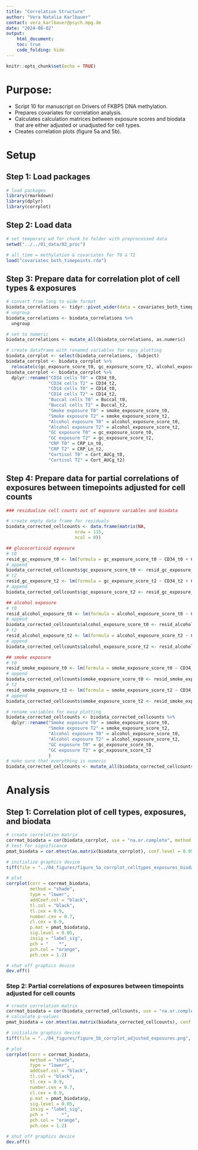```yaml
---
title: "Correlation Structure"
author: "Vera Natalia Karlbauer"
contact: vera_karlbauer@psych.mpg.de
date: "2024-08-02"
output:
    html_document:
    toc: true
    code_folding: hide
---
```


```r
knitr::opts_chunk$set(echo = TRUE)
```

# Purpose:
- Script 10 for manuscript on Drivers of FKBP5 DNA methylation.
- Prepares covariates for correlation analysis.
- Calculates calculation matrices between exposure scores and biodata that are either adjusted or unadjusted for cell types.
- Creates correlation plots (figure 5a and 5b).

# Setup

## Step 1: Load packages

```r
# load packages
library(rmarkdown)
library(dplyr)
library(corrplot)

```

## Step 2: Load data
```r
# set temporary wd for chunk to folder with preprocessed data
setwd("../../01_data/02_proc")

# all_time = methylation & covariates for T0 & T2
load("covariates_both_timepoints.rda")

```


## Step 3: Prepare data for correlation plot of cell types & exposures

```r
# convert from long to wide format
biodata_correlations <- tidyr::pivot_wider(data = covariates_both_timepoints, id_cols = Subject, names_from = Time , values_from = c("CD34", "CD14", "Buccal", "smoke_exposure_score", "alcohol_exposure_score", "gc_exposure_score", "CRP_Ln", "Cort_AUCg"), names_sep = "_t")
# ungroup
biodata_correlations <- biodata_correlations %>%
  ungroup

# set to numeric
biodata_correlations <- mutate_all(biodata_correlations, as.numeric)

# create dataframe with renamed variables for easy plotting
biodata_corrplot <- select(biodata_correlations, -Subject)
biodata_corrplot <- biodata_corrplot %>%
  relocate(c(gc_exposure_score_t0, gc_exposure_score_t2, alcohol_exposure_score_t0,  alcohol_exposure_score_t2, smoke_exposure_score_t0, smoke_exposure_score_t2), .before = "CD34_t0") 
biodata_corrplot <- biodata_corrplot %>%
  dplyr::rename("CD34 cells T0" = CD34_t0,
                "CD34 cells T2" = CD34_t2,
                "CD14 cells T0" = CD14_t0, 
                "CD14 cells T2" = CD14_t2, 
                "Buccal cells T0" = Buccal_t0, 
                "Buccal cells T2" = Buccal_t2, 
                "Smoke exposure T0" = smoke_exposure_score_t0,
                "Smoke exposure T2" = smoke_exposure_score_t2,
                "Alcohol exposure T0" = alcohol_exposure_score_t0,
                "Alcohol exposure T2" = alcohol_exposure_score_t2,
                "GC exposure T0" = gc_exposure_score_t0,
                "GC exposure T2" = gc_exposure_score_t2,
                "CRP T0" = CRP_Ln_t0,
                "CRP T2" = CRP_Ln_t2,
                "Cortisol T0" = Cort_AUCg_t0,
                "Cortisol T2" = Cort_AUCg_t2)

```

## Step 4: Prepare data for partial correlations of exposures between timepoints adjusted for cell counts

```r
### residualize cell counts out of exposure variables and biodata

# create empty data frame for residuals
biodata_corrected_cellcounts <- data.frame(matrix(NA,
                          nrow = 115,
                          ncol = 0))

## glucocorticoid exposure
# t0
resid_gc_exposure_t0 <- lm(formula = gc_exposure_score_t0 ~ CD34_t0 + CD14_t0 + Buccal_t0, data = biodata_correlations)
# append
biodata_corrected_cellcounts$gc_exposure_score_t0 <- resid_gc_exposure_t0$residuals
# t2
resid_gc_exposure_t2 <- lm(formula = gc_exposure_score_t2 ~ CD34_t2 + CD14_t2 + Buccal_t2, data = biodata_correlations)
# append
biodata_corrected_cellcounts$gc_exposure_score_t2 <- resid_gc_exposure_t2$residuals

## alcohol exposure
# t0
resid_alcohol_exposure_t0 <- lm(formula = alcohol_exposure_score_t0 ~ CD34_t0 + CD14_t0 + Buccal_t0, data = biodata_correlations)
# append
biodata_corrected_cellcounts$alcohol_exposure_score_t0 <- resid_alcohol_exposure_t0$residuals
# t2
resid_alcohol_exposure_t2 <- lm(formula = alcohol_exposure_score_t2 ~ CD34_t2 + CD14_t2 + Buccal_t2, data = biodata_correlations)
# append
biodata_corrected_cellcounts$alcohol_exposure_score_t2 <- resid_alcohol_exposure_t2$residuals

## smoke exposure
# t0
resid_smoke_exposure_t0 <- lm(formula = smoke_exposure_score_t0 ~ CD34_t0 + CD14_t0 + Buccal_t0, data = biodata_correlations)
# append
biodata_corrected_cellcounts$smoke_exposure_score_t0 <- resid_smoke_exposure_t0$residuals
# t2
resid_smoke_exposure_t2 <- lm(formula = smoke_exposure_score_t2 ~ CD34_t2 + CD14_t2 + Buccal_t2, data = biodata_correlations)
# append
biodata_corrected_cellcounts$smoke_exposure_score_t2 <- resid_smoke_exposure_t2$residuals

# rename variables for easy plotting
biodata_corrected_cellcounts <- biodata_corrected_cellcounts %>%
  dplyr::rename("Smoke exposure T0" = smoke_exposure_score_t0,
                "Smoke exposure T2" = smoke_exposure_score_t2,
                "Alcohol exposure T0" = alcohol_exposure_score_t0,
                "Alcohol exposure T2" = alcohol_exposure_score_t2,
                "GC exposure T0" = gc_exposure_score_t0,
                "GC exposure T2" = gc_exposure_score_t2
                )
# make sure that everything is numeric
biodata_corrected_cellcounts <- mutate_all(biodata_corrected_cellcounts, as.numeric)

```

# Analysis 

## Step 1: Correlation plot of cell types, exposures, and biodata

```r
# create correlation matrix
corrmat_biodata = cor(biodata_corrplot, use = "na.or.complete", method = "spearman")
# test for significance
pmat_biodata = cor.mtest(as.matrix(biodata_corrplot), conf.level = 0.95, method = "spearman", alternative = "two.sided", exact = FALSE)

# initialize graphics device
tiff(file = "../04_figures/figure_5a_corrplot_celltypes_exposures_biodata.png", height = 7, width = 10, units = 'in', res = 700)

# plot
corrplot(corr = corrmat_biodata,
         method = "shade",
         type = "lower",
         addCoef.col = "black",
         tl.col = "black",
         tl.cex = 0.9,
         number.cex = 0.7,
         cl.cex = 0.9,
         p.mat = pmat_biodata$p,
         sig.level = 0.05,
         insig = "label_sig",
         pch = "    *",
         pch.col = "orange",
         pch.cex = 1.2)

# shut off graphics device
dev.off()
```

### Step 2: Partial correlations of exposures between timepoints adjusted for cell counts

```r
# create correlation matrix
corrmat_biodata = cor(biodata_corrected_cellcounts, use = "na.or.complete", method = "spearman")
# calculate p-values
pmat_biodata = cor.mtest(as.matrix(biodata_corrected_cellcounts), conf.level = 0.95, method = "spearman", alternative = "two.sided")

# initialize graphics device
tiff(file = "../04_figures/figure_5b_corrplot_adjusted_exposures.png", height = 7, width = 10, units = 'in', res = 700)

# plot
corrplot(corr = corrmat_biodata,
         method = "shade",
         type = "lower",
         addCoef.col = "black",
         tl.col = "black",
         tl.cex = 0.9,
         number.cex = 0.7,
         cl.cex = 0.9,
         p.mat = pmat_biodata$p,
         sig.level = 0.05,
         insig = "label_sig",
         pch = "     *",
         pch.col = "orange",
         pch.cex = 1.2)

# shut off graphics device
dev.off()

```

